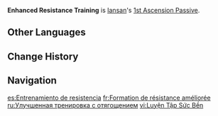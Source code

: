 {{Talent Infobox
|image         = Talent Enhanced Resistance Training.png
|character     = Iansan
|type          = 1st Ascension Passive
|info          = After Swift Stormflight hits opponents, Iansan will gain the Precise Movement effect for 15s.<br>During this time, her [[ATK]] is increased by 20%, and whenever she regains [[Nightsoul point]]s through the Kinetic Energy Scale in her Elemental Burst, [[The Three Principles of Power]], she will gain 1 extra Nightsoul point. Additionally, when your current active [[party]] member consumes or restores Nightsoul points, the extra Nightsoul points Iansan gains the next time she restores Nightsoul points via the Scale will be increased to 4. This effect can occur once every 2.8s.<br>"Precise Movement" will expire when Iansan's [[Nightsoul's Blessing]] state ends.
|scale_att1    = 
|scale_att2    = 
|utility1      = ATK Increase
|utility2      = Nightsoul Point
}}
'''Enhanced Resistance Training''' is [[Iansan]]'s [[1st Ascension Passive]].
<!--
==Gameplay Notes==
-->
==Other Languages==
{{Other Languages
|en       = Enhanced Resistance Training
|zhs      = 强化抗阻练习
|zhs_rm   = 
|zht      = 強化抗阻練習
|zht_rm   = 
|zh_tl    = 
|ja       = 高負荷トレーニング・強化版
|ja_rm    = 
|ja_tl    = 
|ko       = 근력 운동
|ko_rm    = 
|ko_tl    = 
|es       = Entrenamiento de resistencia
|es_tl    = Resistance Training
|fr       = Formation de résistance améliorée
|fr_tl    = Enhanced Resistance Training Course
|ru       = Улучшенная тренировка с отягощением
|ru_tl    = 
|th       = Enhanced Resistance Training
|vi       = Luyện Tập Sức Bền
|vi_tl    = 
|de       = Intensives Widerstandstraining
|de_tl    = Intensive Resistance Training
|id       = Enhanced Resistance Training
|pt       = Treinamento de Resistência Fortalecida
|pt_tl    = 
|tr       = Gelişmiş Direnç Antrenmanı
|tr_tl    = 
|it       = Allenamento di resistenza migliorato
|it_tl    = 
}}

==Change History==
{{Change History|5.5}}

==Navigation==
{{Talent Navbox|Iansan}}

[[es:Entrenamiento de resistencia]]
[[fr:Formation de résistance améliorée]]
[[ru:Улучшенная тренировка с отягощением]]
[[vi:Luyện Tập Sức Bền]]